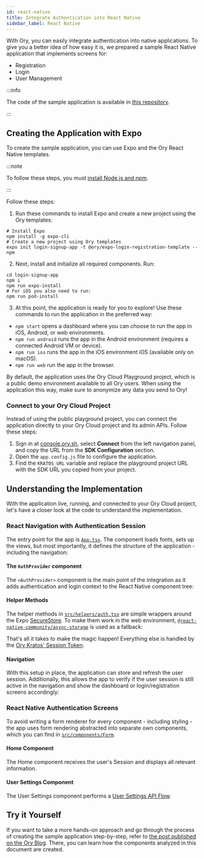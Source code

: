 ```yaml
---
id: react-native
title: Integrate Authentication into React Native
sidebar_label: React Native
---
```



With Ory, you can easily integrate authentication into native applications. To give you a better idea of how easy it is, we
prepared a sample React Native application that implements screens for:

- Registration
- Login
- User Management

:::info

The code of the sample application is available in [this repository](https://github.com/ory/kratos-selfservice-ui-react-native).

:::

## Creating the Application with Expo

To create the sample application, you can use Expo and the Ory React Native templates.

:::note

To follow these steps, you must [install Node.js and npm](https://docs.npmjs.com/downloading-and-installing-node-js-and-npm).

:::

Follow these steps:

1. Run these commands to install Expo and create a new project using the Ory templates:

  ```shell
  # Install Expo
  npm install -g expo-cli
  # Create a new project using Ory templates
  expo init login-signup-app -t @ory/expo-login-registration-template --npm
  ```

2. Next, install and initialize all required components. Run:

  ```shell
  cd login-signup-app
  npm i
  npm run expo-install
  # For iOS you also need to run:
  npm run pod-install
  ```

3. At this point, the application is ready for you to explore! Use these commands to run the application in the preferred way:

  - `npm start` opens a dashboard where you can choose to run the app in iOS, Android, or web environments.
  - `npm run android` runs the app in the Android environment (requires a connected Android VM or device).
  - `npm run ios` runs the app in the iOS environment iOS (available only on macOS).
  - `npm run web` run the app in the browser.

By default, the application uses the Ory Cloud Playground project, which is a public demo environment available to all Ory users.
When using the application this way, make sure to anonymize any data you send to Ory!

### Connect to your Ory Cloud Project

Instead of using the public playground project, you can connect the application directly to your Ory Cloud project and its admin
APIs. Follow these steps:

1. Sign in at [console.ory.sh](https://console.ory.sh/), select **Connect** from the left navigation panel, and copy the URL from the **SDK Configuration**
   section.
2. Open the `app.config.js` file to configure the application.
3. Find the `KRATOS_URL` variable and replace the playground project URL with the SDK URL you copied from your project.

<CodeFromRemote lang="js" src="https://github.com/ory/kratos-selfservice-ui-react-native/blob/master/app.config.js" />

## Understanding the Implementation

With the application live, running, and connected to your Ory Cloud project, let's have a closer look at the code to understand
the implementation.

### React Navigation with Authentication Session

The entry point for the app is [`App.tsx`](https://github.com/ory/kratos-selfservice-ui-react-native/blob/master/App.tsx). The
component loads fonts, sets up the views, but most importantly, it defines the structure of the application - including the
navigation:

<CodeFromRemote
  lang="tsx"
  startAt="export default"
  src="https://github.com/ory/kratos-selfservice-ui-react-native/blob/master/App.tsx"
/>

#### The `AuthProvider` component

The `<AuthProvider>` component is the main point of the integration as it adds authentication and login context to the React
Native component tree:

<CodeFromRemote
  lang="tsx"
  startAt="export default"
  src="https://github.com/ory/kratos-selfservice-ui-react-native/blob/master/src/components/AuthProvider.tsx"
/>

#### Helper Methods

The helper methods in
[`src/helpers/auth.tsx`](https://github.com/ory/kratos-selfservice-ui-react-native/blob/master/src/helpers/auth.tsx) are simple
wrappers around the Expo [SecureStore](https://docs.expo.io/versions/latest/sdk/securestore/). To make them work in the web
environment, [`@react-native-community/async-storage`](https://github.com/react-native-async-storage/async-storage) is used as a
fallback:

<CodeFromRemote
  lang="tsx"
  startAt="// getAuthenticatedSession"
  src="https://github.com/ory/kratos-selfservice-ui-react-native/blob/master/src/helpers/auth.tsx"
/>

That's all it takes to make the magic happen! Everything else is handled by the
[Ory Kratos' Session Token](https://www.ory.sh/kratos/docs/guides/login-session).

#### Navigation

With this setup in place, the application can store and refresh the user session. Additionally, this allows the app to verify if the user session is
still active in the navigation and show the dashboard or login/registration screens accordingly:

<CodeFromRemote
  lang="tsx"
  startAt="export default"
  src="https://github.com/ory/kratos-selfservice-ui-react-native/blob/master/src/components/Navigation.tsx"
/>

### React Native Authentication Screens

To avoid writing a form renderer for every component - including styling - the app uses form rendering abstracted into separate
own components, which you can find in
[`src/components/Form`](https://github.com/ory/kratos-selfservice-ui-react-native/tree/master/src/components/Form).

#### Home Component

The Home component receives the user's Session and displays all relevant information.

<CodeFromRemote
  lang="tsx"
  startAt="const Home ="
  src="https://github.com/ory/kratos-selfservice-ui-react-native/blob/master/src/components/Routes/Home.tsx"
/>

#### User Settings Component

The User Settings component performs a [User Settings API Flow](https://www.ory.sh/kratos/docs/self-service/flows/user-settings).

<CodeFromRemote
  lang="tsx"
  startAt="const Settings ="
  src="https://github.com/ory/kratos-selfservice-ui-react-native/blob/master/src/components/Routes/Settings.tsx"
/>

## Try it Yourself

If you want to take a more hands-on approach and go through the process of creating the sample application step-by-step, refer to
[the post published on the Ory Blog](https://www.ory.sh/login-react-native-authentication-example-api/#adding-authentication-to-a-react-native-app-from-scratch).
There, you can learn how the components analyzed in this document are created.